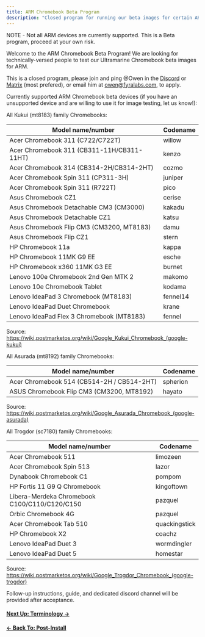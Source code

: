 ```yaml
---
title: ARM Chromebook Beta Program
description: "Closed program for running our beta images for certain ARM chromebooks"
---
```



NOTE - Not all ARM devices are currently supported. This is a Beta program, proceed at your own risk.

Welcome to the ARM Chromebook Beta Program! We are looking for technically-versed people to test our Ultramarine Chromebook beta images for ARM.

This is a closed program, please join and ping @Owen in the [Discord](https://discord.com/invite/5fdPuxTg5Q) or [Matrix](https://matrix.to/#/#hub:fyralabs.com) (most prefered), or email him at owen@fyralabs.com, to apply.

Currently supported ARM Chromebook beta devices (if you have an unsupported device and are willing to use it for image testing, let us know!):

All Kukui (mt8183) family Chromebooks:

| Model name/number                          | Codename |
| ------------------------------------------ | -------- |
| Acer Chromebook 311 (C722/C722T)           | willow   |
| Acer Chromebook 311 (CB311-11H/CB311-11HT) | kenzo    |
| Acer Chromebook 314 (CB314-2H/CB314-2HT)   | cozmo    |
| Acer Chromebook Spin 311 (CP311-3H)        | juniper  |
| Acer Chromebook Spin 311 (R722T)           | pico     |
| Asus Chromebook CZ1                        | cerise   |
| Asus Chromebook Detachable CM3 (CM3000)    | kakadu   |
| Asus Chromebook Detachable CZ1             | katsu    |
| Asus Chromebook Flip CM3 (CM3200, MT8183)  | damu     |
| Asus Chromebook Flip CZ1                   | stern    |
| HP Chromebook 11a                          | kappa    |
| HP Chromebook 11MK G9 EE                   | esche    |
| HP Chromebook x360 11MK G3 EE              | burnet   |
| Lenovo 100e Chromebook 2nd Gen MTK 2       | makomo   |
| Lenovo 10e Chromebook Tablet               | kodama   |
| Lenovo IdeaPad 3 Chromebook (MT8183)       | fennel14 |
| Lenovo IdeaPad Duet Chromebook             | krane    |
| Lenovo IdeaPad Flex 3 Chromebook (MT8183)  | fennel   |

Source: https://wiki.postmarketos.org/wiki/Google_Kukui_Chromebook_(google-kukui)

All Asurada (mt8192) family Chromebooks:

| Model name/number                          | Codename |
| ------------------------------------------ | -------- |
| Acer Chromebook 514 (CB514-2H / CB514-2HT) | spherion |
| ASUS Chromebook Flip CM3 (CM3200, MT8192)  | hayato   |

Source: https://wiki.postmarketos.org/wiki/Google_Asurada_Chromebook_(google-asurada)

All Trogdor (sc7180) family Chromebooks:

| Model name/number                             | Codename      |
| --------------------------------------------- | ------------- |
| Acer Chromebook 511                           | limozeen      |
| Acer Chromebook Spin 513                      | lazor         |
| Dynabook Chromebook C1                        | pompom        |
| HP Fortis 11 G9 Q Chromebook                  | kingoftown    |
| Libera-Merdeka Chromebook C100/C110/C120/C150 | pazquel       |
| Orbic Chromebook 4G                           | pazquel       |
| Acer Chromebook Tab 510                       | quackingstick |
| HP Chromebook X2                              | coachz        |
| Lenovo IdeaPad Duet 3                         | wormdingler   |
| Lenovo IdeaPad Duet 5                         | homestar      |

Source: https://wiki.postmarketos.org/wiki/Google_Trogdor_Chromebook_(google-trogdor)

<!-- All Oak (mt8173) family Chromebooks:

<Alert type="warning">
  This family has **NO WORKING GPU**. Ultramarine may never fully support this
  platform, but stay tuned as things may change.
</Alert>

| Model name/number                            | Codename |
| -------------------------------------------- | -------- |
| Acer Chromebook R13                          | elm      |
| Asus Chromebook C202X                        | hana     |
| Lenovo 100e Chromebook 2nd Gen (MTK)         | hana     |
| Lenovo 300e Chromebook                       | hana     |
| Lenovo 300e Chromebook 2nd Gen (MTK)         | hana     |
| Lenovo Chromebook C330                       | hana     |
| Lenovo Chromebook S330                       | hana     |
| Lenovo Flex 11 Chromebook                    | hana     |
| Lenovo IdeaPad Flex 3 Chromebook (CB-11M735) | hana     |
| Lenovo N23 Yoga Chromebook                   | hana     |
| Poin2 Chromebook 11C                         | hana     |
| Poin2 Chromebook 14                          | hana     |

Source: https://wiki.postmarketos.org/wiki/Google_Oak_Chromebook_(google-oak) -->

Follow-up instructions, guide, and dedicated discord channel will be provided after acceptance.

#### [Next Up: Terminology →](terminology)

#### [← Back To: Post-Install](postinstall)
